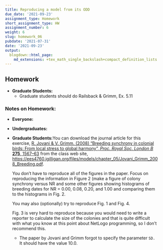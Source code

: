 ```yaml
---
title: Reproducing a model from its ODD
due_date: '2021-09-23'
assignment_type: Homework
short_assignment_type: HW
assignment_number: 6
weight: 6
slug: homework_06
pubdate: '2021-07-31'
date: '2021-09-23'
output:
  blogdown::html_page:
    md_extensions: +tex_math_single_backslash+compact_definition_lists
---
```

## Homework

* **Graduate Students:**
  * Graduate students should do Railsback & Grimm, Ex. 5.11

### Notes on Homework:


* **Everyone:**
* **Undergraduates:**
* **Graduate Students:**You can download the journal article for this exercise, [R. Jovani & V. Grimm. (2008) "Breeding synchrony in colonial birds: From local stress to global harmony", _Proc. Royal Soc. London B_ **275**, 1567--63](/files/models/chapter_05/Jovani_Grimm_2008_Breeding.pdf) from the class web site,
  <https://ees4760.jgilligan.org/files/models/chapter_05/Jovani_Grimm_2008_Breeding.pdf>.

  You don't have to reproduce all of the figures in the paper. Focus on reproducing the information in Figure 2 (make a figure of colony synchrony versus NR and some other figures showing histograms of breeding dates for NR = 0.00, 0.08, 0.20, and 1.00 and comparing them to the histograms in Fig. 2.

  You may also (optionally) try to reproduce Fig. 1 and Fig. 4.

  Fig. 3 is very hard to reproduce because you would need to write a reporter to calculate the size of the colonies and that is quite difficult with what you know at this point about NetLogo programming, so I don't recommend this.

  * The paper by Jovani and Grimm forgot to specify the parameter `SD.` It should have the value 10.0.

